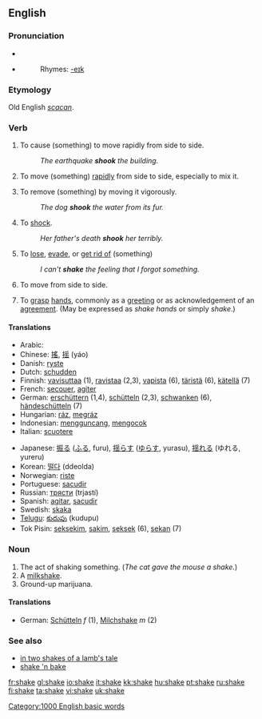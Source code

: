 ==English==

===Pronunciation===
*{{IPA|/'ʃeɪk/}}
*{{audio|en-us-shake.ogg|Audio (US)}}
*:Rhymes: [[Rhymes:English:-eɪk|-eɪk]]

===Etymology===
Old English ''[[scacan]]''.

===Verb===
{{en-verb|shakes|shaking|shook|shaken}}

#{{transitive}} To cause (something) to move rapidly from side to side.
#: ''The earthquake '''shook''' the building.''
#{{transitive}} To move (something) [[rapid]]ly from side to side, especially to mix it.
#{{transitive}} To remove (something) by moving it vigorously.
#: ''The dog '''shook''' the water from its fur.''
#{{transitive}} To [[shock]].
#: ''Her father's death '''shook''' her terribly.''
#{{transitive}} To [[lose]], [[evade]], or [[get rid of]] (something)
#: ''I can't '''shake''' the feeling that I forgot something.''
#{{intransitive}} To move from side to side.
#{{intransitive}} To [[grasp]] [[hand]]s, commonly as a [[greeting]] or as acknowledgement of an [[agreement]].  (May be expressed as ''shake hands'' or simply ''shake''.)

====Translations====
{{rfc-trans}}
{{top}}
*Arabic: {{ARchar|[[هز]]}} {{IPAchar|(házza)}}
*Chinese: [[搖]], [[摇]] (yáo)
*Danish: [[ryste]]
*Dutch: [[schudden]]
*Finnish: [[vavisuttaa]] (1), [[ravistaa]] (2,3), [[vapista]] (6), [[täristä]] (6), [[kätellä]] (7)
*French: [[secouer]], [[agiter]]
*German: [[erschüttern]] (1,4), [[schütteln]] (2,3), [[schwanken]] (6), [[händeschütteln]] (7)
*Hungarian: [[ráz]], [[megráz]]
*Indonesian: [[guncang|mengguncang]], [[kocok|mengocok]]
*Italian: [[scuotere]]
{{mid}}
*Japanese: [[振る]] ([[ふる]], furu), [[揺らす]] ([[ゆらす]], yurasu), [[揺れる]] (ゆれる, yureru)
*Korean: [[떨다]] (ddeolda)
*Norwegian: [[riste]]
*Portuguese: [[sacudir]]
*Russian: [[трясти]] (trjastí)
*Spanish: [[agitar]], [[sacudir]]
*Swedish: [[skaka]]
*[[Telugu]]: [[కుదుపు]] (kudupu)
*Tok Pisin: [[seksekim]], [[sakim]], [[seksek]] (6), [[sekan]] (7)
{{bottom}}

===Noun===
{{en-noun}}

# The act of shaking something. (''The cat gave the mouse a shake.'')
# A [[milkshake]].
# Ground-up marijuana.

====Translations====
*German: [[Schütteln]] ''f'' (1), [[Milchshake]] ''m'' (2)

===See also===
*[[in two shakes of a lamb's tale]]
*[[shake 'n bake]]

[[Category:1000 English basic words]]

[[fr:shake]]
[[gl:shake]]
[[io:shake]]
[[it:shake]]
[[kk:shake]]
[[hu:shake]]
[[pt:shake]]
[[ru:shake]]
[[fi:shake]]
[[ta:shake]]
[[vi:shake]]
[[uk:shake]]
